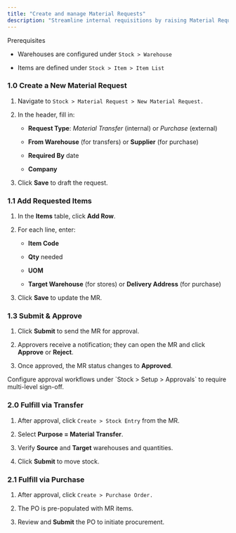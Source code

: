 ```yaml
---
title: "Create and manage Material Requests"
description: "Streamline internal requisitions by raising Material Requests (MRs) for raw materials, components, or finished goods—then track approvals and fulfillments all within the CGIC App."
---
```


<Info>
  Prerequisites  

  - Warehouses are configured under `Stock > Warehouse`  

  - Items are defined under `Stock > Item > Item List ` 
</Info>

### 1.0 Create a New Material Request  

1. Navigate to `Stock > Material Request > New Material Request. ` 

2. In the header, fill in:  

   - **Request Type**: _Material Transfer_ (internal) or _Purchase_ (external)  

   - **From Warehouse** (for transfers) or **Supplier** (for purchase)  

   - **Required By** date  

   - **Company**  

3. Click **Save** to draft the request.

### 1.1 Add Requested Items  

1. In the **Items** table, click **Add Row**.  

2. For each line, enter:  

   - **Item Code**  

   - **Qty** needed  

   - **UOM**  

   - **Target Warehouse** (for stores) or **Delivery Address** (for purchase)  

3. Click **Save** to update the MR.

### 1.3 Submit & Approve  

1. Click **Submit** to send the MR for approval.  

2. Approvers receive a notification; they can open the MR and click **Approve** or **Reject**.  

3. Once approved, the MR status changes to **Approved**.  

<Tip>
  Configure approval workflows under `Stock > Setup > Approvals` to require multi-level sign-off.
</Tip>

### 2.0 Fulfill via Transfer  

1. After approval, click `Create > Stock Entry` from the MR.  

2. Select **Purpose = Material Transfer**.  

3. Verify **Source** and **Target** warehouses and quantities.  

4. Click **Submit** to move stock.

### 2.1 Fulfill via Purchase  

1. After approval, click `Create > Purchase Order.`  

2. The PO is pre-populated with MR items.  

3. Review and **Submit** the PO to initiate procurement.